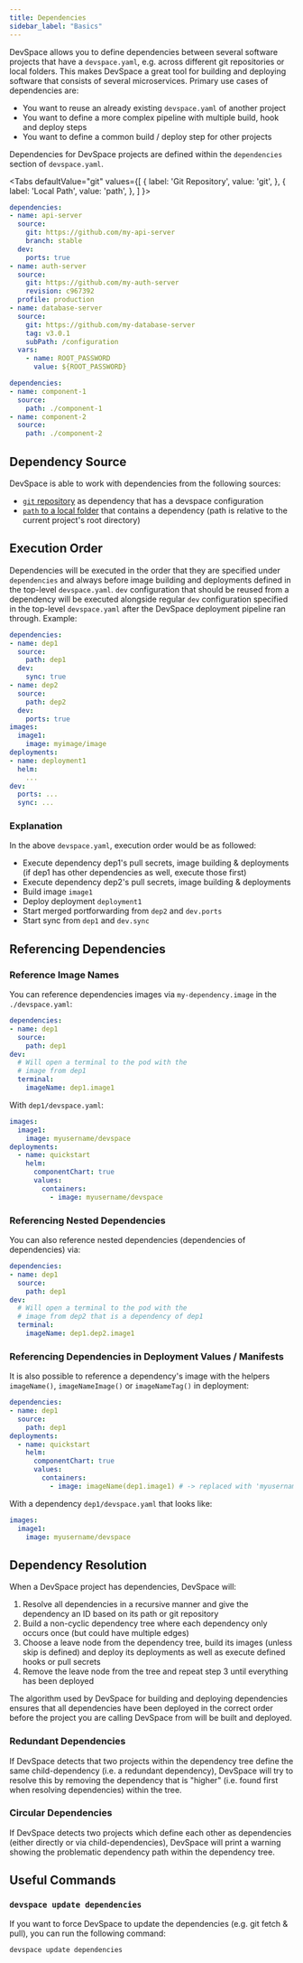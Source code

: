 ```yaml
---
title: Dependencies
sidebar_label: "Basics"
---
```



DevSpace allows you to define dependencies between several software projects that have a `devspace.yaml`, e.g. across different git repositories or local folders. This makes DevSpace a great tool for building and deploying software that consists of several microservices. Primary use cases of dependencies are:

- You want to reuse an already existing `devspace.yaml` of another project
- You want to define a more complex pipeline with multiple build, hook and deploy steps
- You want to define a common build / deploy step for other projects

Dependencies for DevSpace projects are defined within the `dependencies` section of `devspace.yaml`.

<Tabs
  defaultValue="git"
  values={[
    { label: 'Git Repository', value: 'git', },
    { label: 'Local Path', value: 'path', },
  ]
}>
<TabItem value="git">

```yaml
dependencies:
- name: api-server 
  source:
    git: https://github.com/my-api-server
    branch: stable
  dev:
    ports: true
- name: auth-server
  source:
    git: https://github.com/my-auth-server
    revision: c967392
  profile: production
- name: database-server
  source:
    git: https://github.com/my-database-server
    tag: v3.0.1
    subPath: /configuration
  vars:
    - name: ROOT_PASSWORD
      value: ${ROOT_PASSWORD}
```

</TabItem>
<TabItem value="path">

```yaml
dependencies:
- name: component-1
  source:
    path: ./component-1
- name: component-2
  source:
    path: ./component-2
```

</TabItem>
</Tabs>

## Dependency Source
DevSpace is able to work with dependencies from the following sources:
- [`git` repository](../../configuration/dependencies/git-repository.mdx) as dependency that has a devspace configuration
- [`path` to a local folder](../../configuration/dependencies/local-folder.mdx) that contains a dependency (path is relative to the current project's root directory)


## Execution Order

Dependencies will be executed in the order that they are specified under `dependencies` and always before image building and deployments defined in the top-level `devspace.yaml`. `dev` configuration that should be reused from a dependency will be executed alongside regular `dev` configuration specified in the top-level `devspace.yaml` after the DevSpace deployment pipeline ran through. Example:
```yaml
dependencies:
- name: dep1
  source:
    path: dep1
  dev:
    sync: true
- name: dep2
  source:
    path: dep2
  dev:
    ports: true
images:
  image1:
    image: myimage/image
deployments:
- name: deployment1
  helm:
    ...
dev:
  ports: ...
  sync: ...
```

### Explanation
In the above `devspace.yaml`, execution order would be as followed:
* Execute dependency dep1's pull secrets, image building & deployments (if dep1 has other dependencies as well, execute those first)
* Execute dependency dep2's pull secrets, image building & deployments
* Build image `image1`
* Deploy deployment `deployment1`
* Start merged portforwarding from `dep2` and `dev.ports`
* Start sync from `dep1` and `dev.sync`

## Referencing Dependencies

### Reference Image Names
You can reference dependencies images via `my-dependency.image` in the `./devspace.yaml`:
```yaml
dependencies:
- name: dep1
  source:
    path: dep1
dev:
  # Will open a terminal to the pod with the 
  # image from dep1
  terminal:
    imageName: dep1.image1
```

With `dep1/devspace.yaml`:
```yaml
images:
  image1:
    image: myusername/devspace
deployments:
  - name: quickstart
    helm:
      componentChart: true
      values:
        containers:
          - image: myusername/devspace
```

### Referencing Nested Dependencies

You can also reference nested dependencies (dependencies of dependencies) via:
```yaml
dependencies:
- name: dep1
  source:
    path: dep1
dev:
  # Will open a terminal to the pod with the 
  # image from dep2 that is a dependency of dep1
  terminal:
    imageName: dep1.dep2.image1
```

### Referencing Dependencies in Deployment Values / Manifests

It is also possible to reference a dependency's image with the helpers `imageName()`, `imageNameImage()` or `imageNameTag()` in deployment:
```yaml
dependencies:
- name: dep1
  source:
    path: dep1
deployments:
  - name: quickstart
    helm:
      componentChart: true
      values:
        containers:
          - image: imageName(dep1.image1) # -> replaced with 'myusername/devspace:xxxx' 
```

With a dependency `dep1/devspace.yaml` that looks like:
```yaml
images:
  image1:
    image: myusername/devspace
```

## Dependency Resolution
When a DevSpace project has dependencies, DevSpace will:

1. Resolve all dependencies in a recursive manner and give the dependency an ID based on its path or git repository
2. Build a non-cyclic dependency tree where each dependency only occurs once (but could have multiple edges)
3. Choose a leave node from the dependency tree, build its images (unless skip is defined) and deploy its deployments as well as execute defined hooks or pull secrets
4. Remove the leave node from the tree and repeat step 3 until everything has been deployed

The algorithm used by DevSpace for building and deploying dependencies ensures that all dependencies have been deployed in the correct order before the project you are calling DevSpace from will be built and deployed.

### Redundant Dependencies
If DevSpace detects that two projects within the dependency tree define the same child-dependency (i.e. a redundant dependency), DevSpace will try to resolve this by removing the dependency that is "higher" (i.e. found first when resolving dependencies) within the tree.

### Circular Dependencies
If DevSpace detects two projects which define each other as dependencies (either directly or via child-dependencies), DevSpace will print a warning showing the problematic dependency path within the dependency tree.

## Useful Commands

### `devspace update dependencies`
If you want to force DevSpace to update the dependencies (e.g. git fetch & pull), you can run the following command:
```bash
devspace update dependencies
```
